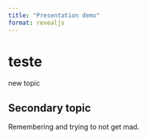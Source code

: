 ```yaml
---
title: "Presentation demo"
format: revealjs
---
```


# teste

new topic

## Secondary topic

Remembering and trying to not get mad.